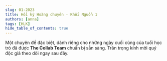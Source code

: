 ```yaml
---
slug: 01-2023
title: Hồi ký Hoàng chuyên - Khối Nguồn 1
authors: [anna]
tags: [HLK]
hide_table_of_contents: true
---
```


Một chuyên đề đặc biệt, dành riêng cho những ngày cuối cùng của tuổi học trò đã được **The Collab Team**
chuẩn bị sẵn sàng. Trân trọng kính mời quý độc giả theo dõi ngay sau đây.

<!-- truncate -->


<Tabs lazy>
  <TabItem value="one" label="Phần 1" default>
    <FirstPost />
  </TabItem>
  <TabItem value="two" label="Phần 2">
    <SecondPost />
  </TabItem>
</Tabs>
